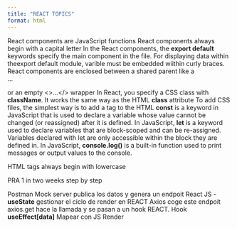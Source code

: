 ```yaml
---
title: "REACT TOPICS"
format: html
---
```


React components are JavaScript functions
React components always begin with a capital letter
In the React components, the **export default** keywords specify the main component in the file.
For displaying data within theexport default module, varible must be embedded wiithin curly braces.
React components are enclosed between a shared parent like a <div>...</div> or an empty <>...</> wrapper
In React, you specify a CSS class with **className**. It works the same way as the HTML **class** attribute
To add CSS files, the simplest way is to add a <link> tag to the HTML
**const** is a keyword in JavaScript that is used to declare a variable whose value cannot be changed (or reassigned) after it is defined.
In JavaScript, **let** is a keyword used to declare variables that are block-scoped and can be re-assigned. Variables declared with let are only accessible within the block they are defined in.
In JavaScript, **console.log()** is a built-in function used to print messages or output values to the console. 

HTML tags always begin with lowercase



PRA 1 in two weeks
step by step

Postman Mock server publica los datos y genera un endpoit
React JS - **useState** gestionar el ciclo de render en REACT
Axios coge este endpoit
axios.get hace la llamada y se pasan a un hook
REACT. Hook **useEffect[data]**
Mapear con JS
Render